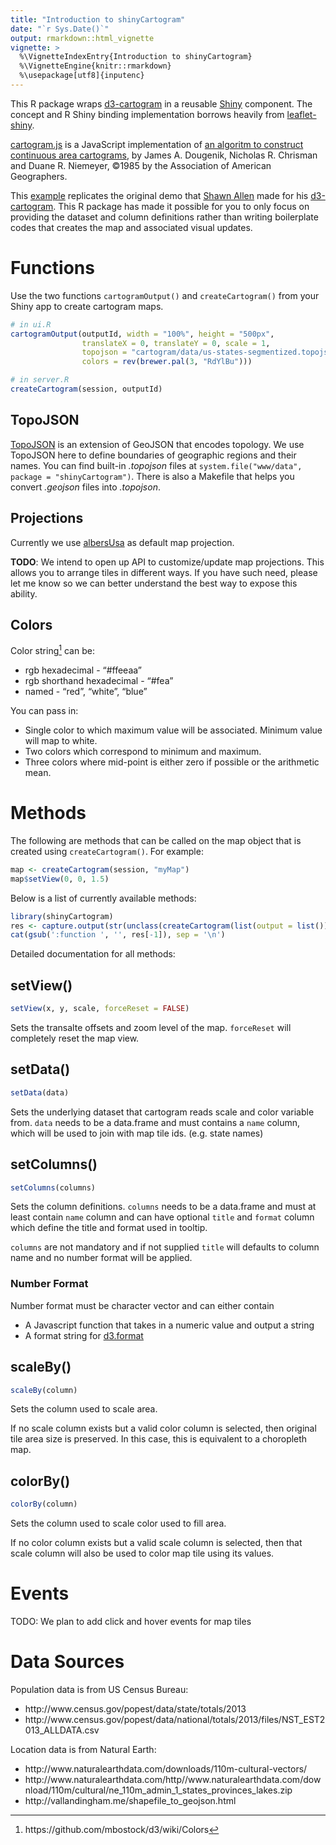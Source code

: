 ```yaml
---
title: "Introduction to shinyCartogram"
date: "`r Sys.Date()`"
output: rmarkdown::html_vignette
vignette: >
  %\VignetteIndexEntry{Introduction to shinyCartogram}
  %\VignetteEngine{knitr::rmarkdown}
  %\usepackage[utf8]{inputenc}
---
```


This R package wraps [d3-cartogram](https://github.com/shawnbot/d3-cartogram) in
a reusable [Shiny](http://rstudio.com/shiny) component. 
The concept and R Shiny binding implementation borrows heavily from 
[leaflet-shiny](https://github.com/jcheng5/leaflet-shiny).

[cartogram.js](https://github.com/shawnbot/d3-cartogram/blob/master/cartogram.js) is a JavaScript
implementation of [an algoritm to construct continuous area cartograms](http://lambert.nico.free.fr/tp/biblio/Dougeniketal1985.pdf),
by James A. Dougenik, Nicholas R. Chrisman and Duane R. Niemeyer, &copy;1985 
by the Association of American Geographers.

This [example](https://saurfang.shinyapps.io/shinyCartogram/) replicates the original demo that
[Shawn Allen](http://stamen.com/studio/shawn) made for his [d3-cartogram](https://github.com/shawnbot/d3-cartogram).
This R package has made it possible for you to only focus on providing the dataset and column definitions
rather than writing boilerplate codes that creates the map and associated visual updates.

# Functions

Use the two functions `cartogramOutput()` and `createCartogram()` from your Shiny
app to create cartogram maps.

```r
# in ui.R
cartogramOutput(outputId, width = "100%", height = "500px",
                translateX = 0, translateY = 0, scale = 1,
                topojson = "cartogram/data/us-states-segmentized.topojson",
                colors = rev(brewer.pal(3, "RdYlBu")))

# in server.R
createCartogram(session, outputId)
```

## TopoJSON
[TopoJSON](https://github.com/mbostock/topojson) is an extension of GeoJSON that encodes topology.
We use TopoJSON here to define boundaries of geographic regions and their names.
You can find built-in *.topojson* files at `system.file("www/data", package = "shinyCartogram")`.
There is also a Makefile that helps you convert *.geojson* files into *.topojson*.

## Projections
Currently we use [albersUsa](http://bl.ocks.org/mbostock/4090848) as default map projection.

**TODO**: We intend to open up API to customize/update map projections. This allows you
to arrange tiles in different ways. If you have such need, please let me know so we
can better understand the best way to expose this ability.

## Colors
Color string^[https://github.com/mbostock/d3/wiki/Colors] can be:

- rgb hexadecimal - "#ffeeaa"
- rgb shorthand hexadecimal - "#fea"
- named - "red", "white", "blue"

You can pass in:

- Single color to which maximum value will be associated. Minimum value will map to white.
- Two colors which correspond to minimum and maximum.
- Three colors where mid-point is either zero if possible or the arithmetic mean.

# Methods

The following are methods that can be called on the map object that is created
using `createCartogram()`. For example:

```r
map <- createCartogram(session, "myMap")
map$setView(0, 0, 1.5)
```

Below is a list of currently available methods:

```r
library(shinyCartogram)
res <- capture.output(str(unclass(createCartogram(list(output = list()), 'foo'))))
cat(gsub(':function ', '', res[-1]), sep = '\n')
```

Detailed documentation for all methods:

## setView()

```r
setView(x, y, scale, forceReset = FALSE)
```

Sets the transalte offsets and zoom level of the map. `forceReset` will completely reset
the map view.

## setData()

```r
setData(data)
```

Sets the underlying dataset that cartogram reads scale and color variable from. 
`data` needs to be a data.frame and must contains a `name` column, 
which will be used to join with map tile ids. (e.g. state names)

## setColumns()

```r
setColumns(columns)
```

Sets the column definitions. `columns` needs to be a data.frame and must at least
contain `name` column and can have optional `title` and `format` column which define
the title and format used in tooltip.

`columns` are not mandatory and if not supplied `title` will defaults to column name
and no number format will be applied.

### Number Format
Number format must be character vector and can either contain

- A Javascript function that takes in a numeric value and output a string
- A format string for [d3.format](https://github.com/mbostock/d3/wiki/Formatting)

## scaleBy()

```r
scaleBy(column)
```

Sets the column used to scale area. 

If no scale column exists but a valid color column is selected, then original tile
area size is preserved. In this case, this is equivalent to a choropleth map.

## colorBy()

```r
colorBy(column)
```

Sets the column used to scale color used to fill area.

If no color column exists but a valid scale column is selected, then that scale column
will also be used to color map tile using its values.

# Events

TODO: We plan to add click and hover events for map tiles

# Data Sources

Population data is from US Census Bureau:

- http://www.census.gov/popest/data/state/totals/2013
- http://www.census.gov/popest/data/national/totals/2013/files/NST_EST2013_ALLDATA.csv

Location data is from Natural Earth:

- http://www.naturalearthdata.com/downloads/110m-cultural-vectors/
- http://www.naturalearthdata.com/http//www.naturalearthdata.com/download/110m/cultural/ne_110m_admin_1_states_provinces_lakes.zip
- http://vallandingham.me/shapefile_to_geojson.html
